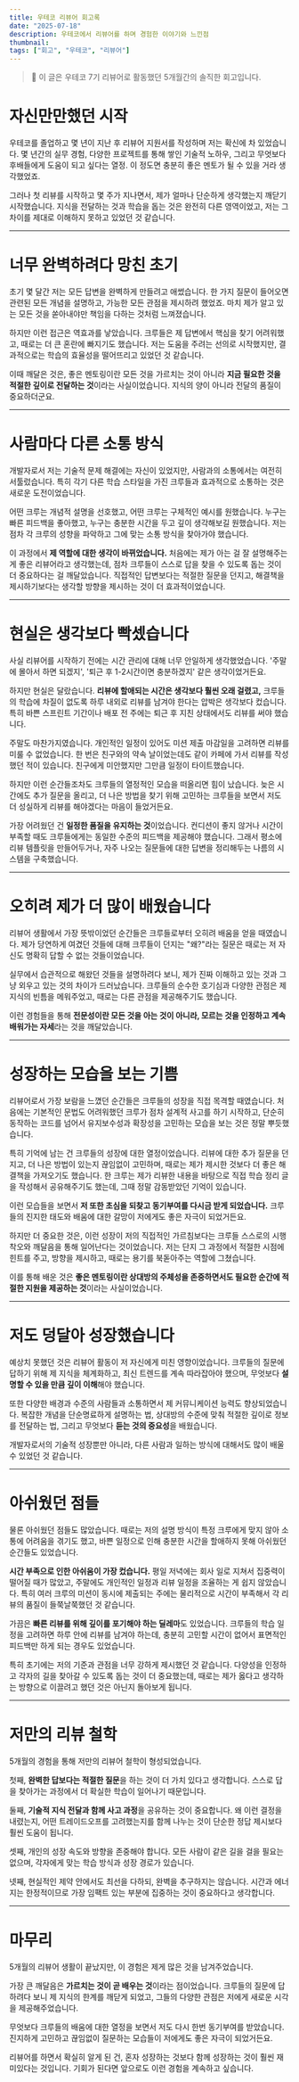```yaml
---
title: 우테코 리뷰어 회고록
date: "2025-07-18"
description: 우테코에서 리뷰어를 하며 경험한 이야기와 느낀점
thumbnail: 
tags: ["회고", "우테코", "리뷰어"]
---
```


> 📍 이 글은 우테코 7기 리뷰어로 활동했던 5개월간의 솔직한 회고입니다.

# 자신만만했던 시작

우테코를 졸업하고 몇 년이 지난 후 리뷰어 지원서를 작성하며 저는 확신에 차 있었습니다. 몇 년간의 실무 경험, 다양한 프로젝트를 통해 쌓인 기술적 노하우, 그리고 무엇보다 후배들에게 도움이 되고 싶다는 열정. 이 정도면 충분히 좋은 멘토가 될 수 있을 거라 생각했었죠.

그러나 첫 리뷰를 시작하고 몇 주가 지나면서, 제가 얼마나 단순하게 생각했는지 깨닫기 시작했습니다. 지식을 전달하는 것과 학습을 돕는 것은 완전히 다른 영역이었고, 저는 그 차이를 제대로 이해하지 못하고 있었던 것 같습니다.

---

# 너무 완벽하려다 망친 초기

초기 몇 달간 저는 모든 답변을 완벽하게 만들려고 애썼습니다. 한 가지 질문이 들어오면 관련된 모든 개념을 설명하고, 가능한 모든 관점을 제시하려 했었죠. 마치 제가 알고 있는 모든 것을 쏟아내야만 책임을 다하는 것처럼 느껴졌습니다.

하지만 이런 접근은 역효과를 낳았습니다. 크루들은 제 답변에서 핵심을 찾기 어려워했고, 때로는 더 큰 혼란에 빠지기도 했습니다. 저는 도움을 주려는 선의로 시작했지만, 결과적으로는 학습의 효율성을 떨어뜨리고 있었던 것 같습니다.

이때 깨달은 것은, 좋은 멘토링이란 모든 것을 가르치는 것이 아니라 **지금 필요한 것을 적절한 깊이로 전달하는 것**이라는 사실이었습니다. 지식의 양이 아니라 전달의 품질이 중요하더군요.

---

# 사람마다 다른 소통 방식

개발자로서 저는 기술적 문제 해결에는 자신이 있었지만, 사람과의 소통에서는 여전히 서툴렀습니다. 특히 각기 다른 학습 스타일을 가진 크루들과 효과적으로 소통하는 것은 새로운 도전이었습니다.

어떤 크루는 개념적 설명을 선호했고, 어떤 크루는 구체적인 예시를 원했습니다. 누구는 빠른 피드백을 좋아했고, 누구는 충분한 시간을 두고 깊이 생각해보길 원했습니다. 저는 점차 각 크루의 성향을 파악하고 그에 맞는 소통 방식을 찾아가야 했습니다.

이 과정에서 **제 역할에 대한 생각이 바뀌었습니다.** 처음에는 제가 아는 걸 잘 설명해주는 게 좋은 리뷰어라고 생각했는데, 점차 크루들이 스스로 답을 찾을 수 있도록 돕는 것이 더 중요하다는 걸 깨달았습니다. 직접적인 답변보다는 적절한 질문을 던지고, 해결책을 제시하기보다는 생각할 방향을 제시하는 것이 더 효과적이었습니다.

---

# 현실은 생각보다 빡셌습니다

사실 리뷰어를 시작하기 전에는 시간 관리에 대해 너무 안일하게 생각했었습니다. '주말에 몰아서 하면 되겠지', '퇴근 후 1-2시간이면 충분하겠지' 같은 생각이었거든요.

하지만 현실은 달랐습니다. **리뷰에 할애되는 시간은 생각보다 훨씬 오래 걸렸고,** 크루들의 학습에 차질이 없도록 하루 내외로 리뷰를 남겨야 한다는 압박은 생각보다 컸습니다. 특히 바쁜 스프린트 기간이나 배포 전 주에는 퇴근 후 지친 상태에서도 리뷰를 써야 했습니다.

주말도 마찬가지였습니다. 개인적인 일정이 있어도 미션 제출 마감일을 고려하면 리뷰를 미룰 수 없었습니다. 한 번은 친구와의 약속 날이었는데도 같이 카페에 가서 리뷰를 작성했던 적이 있습니다. 친구에게 미안했지만 그만큼 일정이 타이트했습니다.

하지만 이런 순간들조차도 크루들의 열정적인 모습을 떠올리면 힘이 났습니다. 늦은 시간에도 추가 질문을 올리고, 더 나은 방법을 찾기 위해 고민하는 크루들을 보면서 저도 더 성실하게 리뷰를 해야겠다는 마음이 들었거든요.

가장 어려웠던 건 **일정한 품질을 유지하는 것**이었습니다. 컨디션이 좋지 않거나 시간이 부족할 때도 크루들에게는 동일한 수준의 피드백을 제공해야 했습니다. 그래서 평소에 리뷰 템플릿을 만들어두거나, 자주 나오는 질문들에 대한 답변을 정리해두는 나름의 시스템을 구축했습니다.

---

# 오히려 제가 더 많이 배웠습니다

리뷰어 생활에서 가장 뜻밖이었던 순간들은 크루들로부터 오히려 배움을 얻을 때였습니다. 제가 당연하게 여겼던 것들에 대해 크루들이 던지는 "왜?"라는 질문은 때로는 저 자신도 명확히 답할 수 없는 것들이었습니다.

실무에서 습관적으로 해왔던 것들을 설명하려다 보니, 제가 진짜 이해하고 있는 것과 그냥 외우고 있는 것의 차이가 드러났습니다. 크루들의 순수한 호기심과 다양한 관점은 제 지식의 빈틈을 메워주었고, 때로는 다른 관점을 제공해주기도 했습니다.

이런 경험들을 통해 **전문성이란 모든 것을 아는 것이 아니라, 모르는 것을 인정하고 계속 배워가는 자세**라는 것을 깨달았습니다.

---

# 성장하는 모습을 보는 기쁨

리뷰어로서 가장 보람을 느꼈던 순간들은 크루들의 성장을 직접 목격할 때였습니다. 처음에는 기본적인 문법도 어려워했던 크루가 점차 설계적 사고를 하기 시작하고, 단순히 동작하는 코드를 넘어서 유지보수성과 확장성을 고민하는 모습을 보는 것은 정말 뿌듯했습니다.

특히 기억에 남는 건 크루들의 성장에 대한 열정이었습니다. 리뷰에 대한 추가 질문을 던지고, 더 나은 방법이 있는지 끊임없이 고민하며, 때로는 제가 제시한 것보다 더 좋은 해결책을 가져오기도 했습니다. 한 크루는 제가 리뷰한 내용을 바탕으로 직접 학습 정리 글을 작성해서 공유해주기도 했는데, 그때 정말 감동받았던 기억이 있습니다.

이런 모습들을 보면서 **저 또한 초심을 되찾고 동기부여를 다시금 받게 되었습니다.** 크루들의 진지한 태도와 배움에 대한 갈망이 저에게도 좋은 자극이 되었거든요.

하지만 더 중요한 것은, 이런 성장이 저의 직접적인 가르침보다는 크루들 스스로의 시행착오와 깨달음을 통해 일어난다는 것이었습니다. 저는 단지 그 과정에서 적절한 시점에 힌트를 주고, 방향을 제시하고, 때로는 용기를 북돋아주는 역할에 그쳤습니다.

이를 통해 배운 것은 **좋은 멘토링이란 상대방의 주체성을 존중하면서도 필요한 순간에 적절한 지원을 제공하는 것**이라는 사실이었습니다.

---

# 저도 덩달아 성장했습니다

예상치 못했던 것은 리뷰어 활동이 저 자신에게 미친 영향이었습니다. 크루들의 질문에 답하기 위해 제 지식을 체계화하고, 최신 트렌드를 계속 따라잡아야 했으며, 무엇보다 **설명할 수 있을 만큼 깊이 이해**해야 했습니다.

또한 다양한 배경과 수준의 사람들과 소통하면서 제 커뮤니케이션 능력도 향상되었습니다. 복잡한 개념을 단순명료하게 설명하는 법, 상대방의 수준에 맞춰 적절한 깊이로 정보를 전달하는 법, 그리고 무엇보다 **듣는 것의 중요성**을 배웠습니다.

개발자로서의 기술적 성장뿐만 아니라, 다른 사람과 일하는 방식에 대해서도 많이 배울 수 있었던 것 같습니다.

---

# 아쉬웠던 점들

물론 아쉬웠던 점들도 많았습니다. 때로는 저의 설명 방식이 특정 크루에게 맞지 않아 소통에 어려움을 겪기도 했고, 바쁜 일정으로 인해 충분한 시간을 할애하지 못해 아쉬웠던 순간들도 있었습니다.

**시간 부족으로 인한 아쉬움이 가장 컸습니다.** 평일 저녁에는 회사 일로 지쳐서 집중력이 떨어질 때가 많았고, 주말에도 개인적인 일정과 리뷰 일정을 조율하는 게 쉽지 않았습니다. 특히 여러 크루의 미션이 동시에 제출되는 주에는 물리적으로 시간이 부족해서 각 리뷰의 품질이 들쭉날쭉했던 것 같습니다.

가끔은 **빠른 리뷰를 위해 깊이를 포기해야 하는 딜레마**도 있었습니다. 크루들의 학습 일정을 고려하면 하루 안에 리뷰를 남겨야 하는데, 충분히 고민할 시간이 없어서 표면적인 피드백만 하게 되는 경우도 있었습니다.

특히 초기에는 저의 기준과 관점을 너무 강하게 제시했던 것 같습니다. 다양성을 인정하고 각자의 길을 찾아갈 수 있도록 돕는 것이 더 중요했는데, 때로는 제가 옳다고 생각하는 방향으로 이끌려고 했던 것은 아닌지 돌아보게 됩니다.

---

# 저만의 리뷰 철학

5개월의 경험을 통해 저만의 리뷰어 철학이 형성되었습니다.

첫째, **완벽한 답보다는 적절한 질문**을 하는 것이 더 가치 있다고 생각합니다. 스스로 답을 찾아가는 과정에서 더 확실한 학습이 일어나기 때문입니다.

둘째, **기술적 지식 전달과 함께 사고 과정**을 공유하는 것이 중요합니다. 왜 이런 결정을 내렸는지, 어떤 트레이드오프를 고려했는지를 함께 나누는 것이 단순한 정답 제시보다 훨씬 도움이 됩니다.

셋째, 개인의 성장 속도와 방향을 존중해야 합니다. 모든 사람이 같은 길을 걸을 필요는 없으며, 각자에게 맞는 학습 방식과 성장 경로가 있습니다.

넷째, 현실적인 제약 안에서도 최선을 다하되, 완벽을 추구하지는 않습니다. 시간과 에너지는 한정적이므로 가장 임팩트 있는 부분에 집중하는 것이 중요하다고 생각합니다.

---

# 마무리

5개월의 리뷰어 생활이 끝났지만, 이 경험은 제게 많은 것을 남겨주었습니다.

가장 큰 깨달음은 **가르치는 것이 곧 배우는 것**이라는 점이었습니다. 크루들의 질문에 답하려다 보니 제 지식의 한계를 깨닫게 되었고, 그들의 다양한 관점은 저에게 새로운 시각을 제공해주었습니다.

무엇보다 크루들의 배움에 대한 열정을 보면서 저도 다시 한번 동기부여를 받았습니다. 진지하게 고민하고 끊임없이 질문하는 모습들이 저에게도 좋은 자극이 되었거든요.

리뷰어를 하면서 확실히 알게 된 건, 혼자 성장하는 것보다 함께 성장하는 것이 훨씬 재미있다는 것입니다. 기회가 된다면 앞으로도 이런 경험을 계속하고 싶습니다.